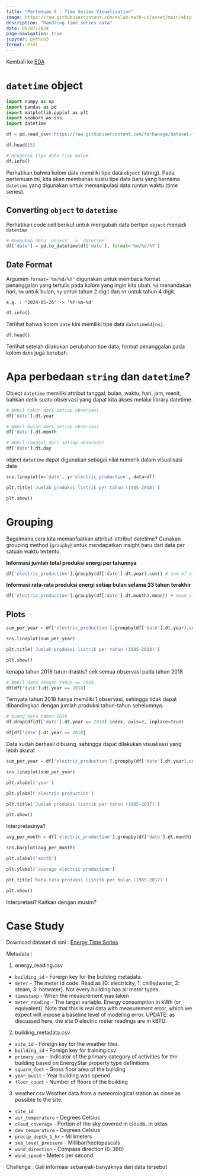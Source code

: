 ---
title: "Pertemuan 5 : Time Series Visualization"
image: https://raw.githubusercontent.com/aslab-math-ui/asset/main/eksplorasi_dan_visualisasi_data/static/images/timeseries.png
description: "Handling time series data"
date: 05/07/2024
page-navigation: true
jupyter: python3
format: html
---

Kembali ke [EDA](./eda2024genap.qmd)

# `datetime` object

```{python}
import numpy as np
import pandas as pd
import matplotlib.pyplot as plt
import seaborn as sns
import datetime

df = pd.read_csv('https://raw.githubusercontent.com/farhanage/dataset-for-study/main/Electric_Production.csv', names=['date', 'electric_production'], header=0)

df.head(15)
```

```{python}
# Mengecek tipe data tiap kolom
df.info()
```

Perhatikan bahwa kolom date memiliki tipe data `object` (string). Pada pertemuan ini, kita akan membahas suatu tipe data baru yang bernama `datetime` yang digunakan untuk memanipulasi data runtun waktu (time series).

## Converting `object` to `datetime`

Perhatikan code cell berikut untuk mengubah data bertipe `object` menjadi `datetime`

```{python}
# Mengubah data `object` -> `datetime`
df['date'] = pd.to_datetime(df['date'], format='%m/%d/%Y')
```

:::{.callout-note}
# Date Format

Argumen `format='%m/%d/%Y'` digunakan untuk membaca format penanggalan yang tertulis pada kolom yang ingin kita ubah. `%d` menandakan hari, `%m` untuk bulan, `%y` untuk tahun 2 digit dan `%Y` untuk tahun 4 digit.

```
e.g. : '2024-05-26' -> '%Y-%m-%d'
```
:::

```{python}
df.info()
```

Terlihat bahwa kolom `date` kini memiliki tipe data `datetime64[ns]`.

```{python}
df.head()
```

Terlihat setelah dilakukan perubahan tipe data, format penanggalan pada kolom `date` juga berubah.

# Apa perbedaan `string` dan `datetime`?

Object `datetime` memiliki attribut tanggal, bulan, waktu, hari, jam, menit, bahkan detik suatu observasi yang dapat kita akses melalui library datetime.

```{python}
# Ambil tahun dari setiap observasi
df['date'].dt.year
```

```{python}
# Ambil Bulan dari setiap observasi
df['date'].dt.month
```

```{python}
# Ambil Tanggal dari setiap observasi
df['date'].dt.day
```

object `datetime` dapat digunakan sebagai nilai numerik dalam visualisasi data

```{python}
sns.lineplot(x='date', y='electric_production', data=df)

plt.title('Jumlah produksi listrik per tahun (1985-2018)')

plt.show()
```

# Grouping

Bagaimana cara kita memanfaatkan attribut-attribut datetime? Gunakan grouping method (`groupby`) untuk mendapatkan insight baru dari data per satuan waktu tertentu.

**Informasi jumlah total produksi energi per tahunnya**

```{python}
df['electric_production'].groupby(df['date'].dt.year).sum() # sum of electric_production, grouped by year
```

**Informasi rata-rata produksi energi setiap bulan selama 33 tahun terakhir**

```{python}
df['electric_production'].groupby(df['date'].dt.month).mean() # mean of electric_production, grouped by month
```

## Plots

```{python}
sum_per_year = df['electric_production'].groupby(df['date'].dt.year).sum() # sum of electric_production, grouped by year

sns.lineplot(sum_per_year)

plt.title('Jumlah produksi listrik per tahun (1985-2018)')

plt.show()
```

kenapa tahun 2018 turun drastis? cek semua observasi pada tahun 2018

```{python}
# Ambil data dengan tahun == 2018
df[df['date'].dt.year == 2018]
```

Ternyata tahun 2018 hanya memiliki 1 observasi, sehingga tidak dapat dibandingkan dengan jumlah produksi tahun-tahun sebelumnya.

```{python}
# buang data tahun 2018
df.drop(df[df['date'].dt.year == 2018].index, axis=0, inplace=True)
```

```{python}
df[df['date'].dt.year == 2018]
```

Data sudah berhasil dibuang, sehingga dapat dilakukan visualisasi yang lebih akurat

```{python}
sum_per_year = df['electric_production'].groupby(df['date'].dt.year).sum() # sum of electric_production, grouped by year

sns.lineplot(sum_per_year)

plt.xlabel('year')

plt.ylabel('electric production')

plt.title('Jumlah produksi listrik per tahun (1985-2017)')

plt.show()
```

Interpretasinya?

```{python}
avg_per_month = df['electric_production'].groupby(df['date'].dt.month).mean() # mean of electric_production, grouped by month

sns.barplot(avg_per_month)

plt.xlabel('month')

plt.ylabel('average electric production')

plt.title('Rata-rata produksi listrik per bulan (1985-2017)')

plt.show()
```

Interpretasi? Kaitkan dengan musim?

# Case Study

Download dataset di sini : [Energy Time Series](https://drive.google.com/drive/folders/122UC_72nX8DocmqdmNfBIPXMmk3zr_EP?usp=sharing)

Metadata :

1. energy_reading.csv
- `building_id` - Foreign key for the building metadata.
- `meter` - The meter id code. Read as {0: electricity, 1: chilledwater, 2: steam, 3: hotwater}. Not every building has all meter types.
- `timestamp` - When the measurement was taken
- `meter_reading` - The target variable. Energy consumption in kWh (or equivalent). Note that this is real data with measurement error, which we expect will impose a baseline level of modeling error. UPDATE: as discussed here, the site 0 electric meter readings are in kBTU.

2. building_metadata.csv
- `site_id` - Foreign key for the weather files.
- `building_id` - Foreign key for training.csv
- `primary_use` - Indicator of the primary category of activities for the building based on EnergyStar property type definitions
- `square_feet` - Gross floor area of the building
- `year_built` - Year building was opened
- `floor_count` - Number of floors of the building

3. weather.csv
Weather data from a meteorological station as close as possible to the site.
- `site_id`
- `air_temperature` - Degrees Celsius
- `cloud_coverage` - Portion of the sky covered in clouds, in oktas
- `dew_temperature` - Degrees Celsius
- `precip_depth_1_hr` - Millimeters
- `sea_level_pressure` - Millibar/hectopascals
- `wind_direction` - Compass direction (0-360)
- `wind_speed` - Meters per second

Challenge : Gali informasi sebanyak-banyaknya dari data tersebut